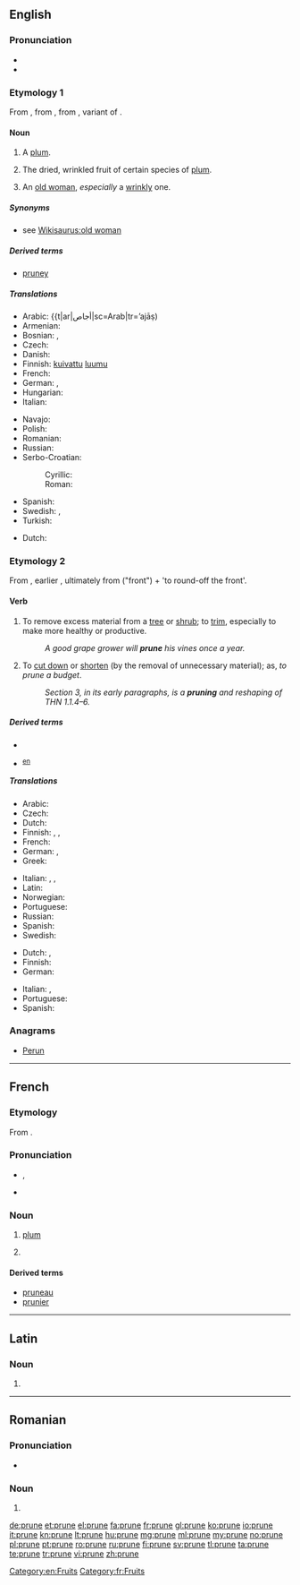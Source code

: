 ==English==
{{wikipedia}}

===Pronunciation===
* {{IPA|/pruːn/}}
* {{rhymes|uːn}}

===Etymology 1===
From {{etyl|fro}} {{term|prune|lang=fro}}, from {{etyl|la}} {{term|prunum|prūnum|lang=la}}, from {{etyl|grc}} {{term|sc=polytonic|προῦνον|tr=prounon|lang=grc}}, variant of {{term|sc=polytonic|προῦμνον|tr=proumnon||plum|lang=grc}}.

====Noun====
{{en-noun}}

# {{obsolete}} A [[plum]].
# The dried, wrinkled fruit of certain species of [[plum]].
# {{slang}} An [[old woman]], ''especially'' a [[wrinkly]] one.

=====Synonyms=====
* see [[Wikisaurus:old woman]]

=====Derived terms=====
* [[pruney]]

=====Translations=====
{{trans-see|plum}}

{{trans-top|dried plum}}
* Arabic: {{t|ar|أجاص|sc=Arab|tr=’ajāṣ)
* Armenian: {{t|hy|սալորաչիր|tr=saloračir|sc=Armn}}
* Bosnian: {{t-|bs|suha šljiva|f}}, {{t-|bs|suva šljiva|f}}
* Czech: {{t-|cs|sušená švestka|f}}
* Danish: {{t|da|sveske|c}}
* Finnish: [[kuivattu]] [[luumu]]
* French: {{t+|fr|pruneau|m}}
* German: {{t|de|Backpflaume|f}}, {{t|de|Trockenpflaume|f}}
* Hungarian: {{t|hu|aszalt szilva}}
* Italian: {{t-|it|prugna secca|f}}
{{trans-mid}}
* Navajo: {{tø|nv|chʼil naʼatłʼoʼiitsoh}}
* Polish: {{t|pl|suszona śliwka|f}}
* Romanian: {{t|ro|prună uscată|f}}
* Russian: {{t+|ru|чернослив|sc=Cyrl}}
* Serbo-Croatian:
*: Cyrillic: {{t|sh|сува шљива|f|sc=Cyrl}}
*: Roman: {{t|sh|suva šljiva|f}}
* Spanish: {{t-|es|ciruela pasa|f}}
* Swedish: {{t-|sv|katrinplommon|n}}, {{t|sv|sviskon|n}}
* Turkish: {{t|tr|kuru erik}}
{{trans-bottom}}

{{trans-top|old woman}}
* Dutch: {{t+|nl|besje|n}}
{{trans-mid}}
{{trans-bottom}}

===Etymology 2===
From {{etyl|fro}} {{term|proignier||to trim the feathers with the beak|lang=fro}}, earlier {{term|prooignier|lang=fro}}, ultimately from {{etyl|la}} {{term|pro-|lang=la}} ("front") + {{term|rotundus||round|lang=la}} 'to round-off the front'.
{{etystub|lang=en|gloss for pro-}}

====Verb====
{{en-verb|prun|ing}}

# {{transitive}} To remove excess material from a [[tree]] or [[shrub]]; to [[trim]], especially to make more healthy or productive.
#: ''A good grape grower will '''prune''' his vines once a year.''
# {{transitive|figuratively}} To [[cut down]] or [[shorten]] (by the removal of unnecessary material); as, ''to prune a budget''.
#: ''Section 3, in its early paragraphs, is a '''pruning''' and reshaping of THN 1.1.4–6.''

=====Derived terms=====
* {{l|en|pruning}}
* {{l|en|alpha-beta pruning}} <sup>[[w:en:Alpha-beta pruning|en]]</sup>

=====Translations=====
{{trans-top|trim a tree or shrub}}
* Arabic: {{t|ar|خوخ مجفف|sc=Arab}}
* Czech: {{t-|cs|prořezat}}
* Dutch: {{t+|nl|snoeien}}
* Finnish: {{t|fi|karsia}}, {{t|fi|oksia}}, {{t|fi|vesoa}}
* French: {{t+|fr|élaguer}}
* German: {{t|de|ausschneiden}}, {{t|de|schneiden}}
* Greek: {{t+|el|κλαδεύω|tr=kladévo|sc=Grek}}
{{trans-mid}}
* Italian: {{t+|it|potare}}, {{t+|it|ridurre}}, {{t-|it|sfoltire}}
* Latin: {{t-|la|pampino|alt=pampinō}}
* Norwegian: {{t|no|beskjære}}
* Portuguese: {{t-|pt|podar}}
* Russian: {{t|ru|прореживать|tr=proregivat|sc=Cyrl}}
* Spanish: {{t-|es|podar}}
* Swedish: {{t+|sv|ansa}}
{{trans-bottom}}

{{trans-top|(figuratively) cut down or shorten}}
* Dutch: {{t|nl|inkorten}}, {{t+|nl|snoeien}}
* Finnish: {{t-|fi|karsia}}
* German: {{t+|de|beschneiden}}
{{trans-mid}}
* Italian: {{t+|it|accorciare}}, {{t+|it|ridurre}}
* Portuguese: {{t-|pt|podar}}
* Spanish: {{t|es|podar}}
{{trans-bottom}}

===Anagrams===
* [[Perun#English|Perun]]

[[Category:en:Fruits]]

----

==French==
{{wikipedia|lang=fr|dab=prune}}

===Etymology===
From {{etyl|la|fr}} {{term|pruna|lang=la}}.

===Pronunciation===
* {{IPA|/pʀyn/|lang=fr}}, {{SAMPA|/pRyn/}}
* {{audio|Fr-prune.ogg|audio}}

===Noun===
{{fr-noun|f}}

# [[plum]]
# {{slang}} {{l|en|ticket|gloss=traffic citation}}

====Derived terms====
* [[pruneau]]
* [[prunier]]

[[Category:fr:Fruits]]

----

==Latin==

===Noun===
{{la-noun-form|prūne}}

# {{inflection of|prunus|prūnus|voc|s|lang=la}}

----

==Romanian==

===Pronunciation===
* {{IPA|/ˈpru.ne/|lang=ro}}

===Noun===
{{head|ro|plural}}

# {{plural of|prună|lang=ro}}

[[de:prune]]
[[et:prune]]
[[el:prune]]
[[fa:prune]]
[[fr:prune]]
[[gl:prune]]
[[ko:prune]]
[[io:prune]]
[[it:prune]]
[[kn:prune]]
[[lt:prune]]
[[hu:prune]]
[[mg:prune]]
[[ml:prune]]
[[my:prune]]
[[no:prune]]
[[pl:prune]]
[[pt:prune]]
[[ro:prune]]
[[ru:prune]]
[[fi:prune]]
[[sv:prune]]
[[tl:prune]]
[[ta:prune]]
[[te:prune]]
[[tr:prune]]
[[vi:prune]]
[[zh:prune]]